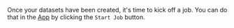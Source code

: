 Once your datasets have been created, it's time to kick off a job. You can do that in the [App](https://www.getaugerdata.com/) by clicking the `Start Job` button.